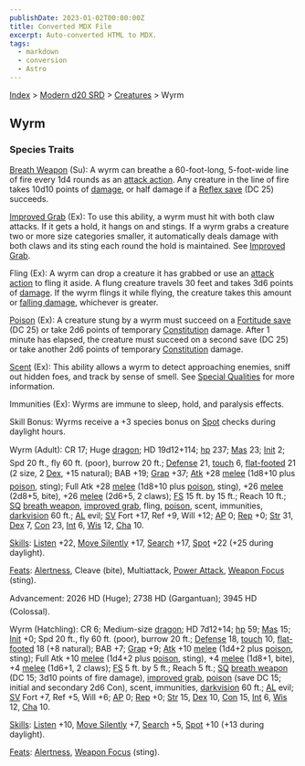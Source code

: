 ```yaml
---
publishDate: 2023-01-02T00:00:00Z
title: Converted MDX File
excerpt: Auto-converted HTML to MDX.
tags:
  - markdown
  - conversion
  - Astro
---
```


[Index](-index) > [Modern d20 SRD](modern-d20-srd-index) > [Creatures](modern-d20-srd-creatures-index) > Wyrm

## Wyrm

### Species Traits

[Breath Weapon](modern-d20-srd-special-abilities-breath-weapon) (Su): A wyrm can breathe a 60-foot-long, 5-foot-wide line of fire every 1d4 rounds as an [attack
action](modern-d20-srd-combat-attack-actions). Any creature in the line of fire takes 10d10 points of [damage](modern-d20-srd-combat-damage), or half damage if a [Reflex
save](modern-d20-srd-basics-saving-throws) (DC 25) succeeds.

[Improved Grab](modern-d20-srd-special-abilities-improved-grab) (Ex): To use this ability, a wyrm must hit with both claw attacks. If it gets a hold, it hangs on and stings. If a wyrm grabs a creature two or more size categories smaller, it automatically deals damage with both claws and its sting each round the hold is maintained. See [Improved Grab](modern-d20-srd-special-abilities-improved-grab).

Fling (Ex): A wyrm can drop a creature it has grabbed or use an [attack
action](modern-d20-srd-combat-attack-actions) to fling it aside. A flung creature travels 30 feet and takes 3d6 points of [damage](modern-d20-srd-combat-damage). If the wyrm flings it while flying, the creature takes this amount or [falling
damage](modern-d20-srd-environment-hazards-falling), whichever is greater.

[Poison](modern-d20-srd-special-abilities-poison) (Ex): A creature stung by a wyrm must succeed on a [Fortitude
save](modern-d20-srd-basics-saving-throws) (DC 25) or take 2d6 points of temporary [Constitution](modern-d20-srd-basics-ability-scores) damage. After 1 minute has elapsed, the creature must succeed on a second save (DC 25) or take another 2d6 points of temporary [Constitution](modern-d20-srd-basics-ability-scores) damage.

[Scent](modern-d20-srd-special-abilities-scent) (Ex): This ability allows a wyrm to detect approaching enemies, sniff out hidden foes, and track by sense of smell. See [Special Qualities](modern-d20-srd-creatures-creature-overview) for more information.

Immunities (Ex): Wyrms are immune to sleep, hold, and paralysis effects.

Skill Bonus: Wyrms receive a +3 species bonus on [Spot](modern-d20-srd-skills-spot) checks during daylight hours.

Wyrm (Adult): CR 17; Huge [dragon](modern-d20-srd-creature-types-dragons); HD 19d12+114; [hp](modern-d20-srd-combat-hit-points) 237; [Mas](modern-d20-srd-creatures-creature-overview) 23; [Init](modern-d20-srd-combat-initiative) 2; Spd 20 ft., fly 60 ft. (poor), burrow 20 ft.; [Defense](modern-d20-srd-combat-defense) 21, [touch](modern-d20-srd-combat-attack-actions) 6, [flat-footed](modern-d20-srd-combat-surprise) 21 (2 size, 2 [Dex](modern-d20-srd-basics-ability-scores), +15 natural); BAB +19; [Grap](modern-d20-srd-combat-grapple) +37; [Atk](modern-d20-srd-combat-attack-roll) +28 [melee](modern-d20-srd-combat-attack-roll) (1d8+10 plus [poison](modern-d20-srd-special-abilities-poison), sting); Full Atk +28 [melee](modern-d20-srd-combat-attack-roll) (1d8+10 plus [poison](modern-d20-srd-special-abilities-poison), sting), +26 [melee](modern-d20-srd-combat-attack-roll) (2d8+5, bite), +26 [melee](modern-d20-srd-combat-attack-roll) (2d6+5, 2 claws); [FS](modern-d20-srd-creatures-creature-overview) 15 ft. by 15 ft.; Reach 10 ft.; [SQ](modern-d20-srd-creatures-creature-overview) [breath weapon](modern-d20-srd-special-abilities-breath-weapon), [improved grab](modern-d20-srd-special-abilities-improved-grab), fling, [poison](modern-d20-srd-special-abilities-poison), scent, immunities, [darkvision](modern-d20-srd-special-abilities-darkvision) 60 ft.; [AL](modern-d20-srd-basics-allegiances) evil; [SV](modern-d20-srd-basics-saving-throws) Fort +17, Ref +9, Will +12; [AP](modern-d20-srd-creatures-creature-overview) 0; [Rep](modern-d20-srd-creatures-creature-overview) +0; [Str](modern-d20-srd-basics-ability-scores) 31, [Dex](modern-d20-srd-basics-ability-scores) 7, [Con](modern-d20-srd-basics-ability-scores) 23, [Int](modern-d20-srd-basics-ability-scores) 6, [Wis](modern-d20-srd-basics-ability-scores) 12, [Cha](modern-d20-srd-basics-ability-scores) 10.

[Skills](modern-d20-srd-skills-index): [Listen](modern-d20-srd-skills-listen) +22, [Move Silently](modern-d20-srd-skills-move-silently) +17, [Search](modern-d20-srd-skills-search) +17, [Spot](modern-d20-srd-skills-spot) +22 (+25 during daylight).

[Feats](modern-d20-srd-feats-index): [Alertness](modern-d20-srd-feats-alertness), Cleave (bite), Multiattack, [Power Attack](modern-d20-srd-feats-power-attack), [Weapon Focus](modern-d20-srd-feats-weapon-focus) (sting).

Advancement: 2026 HD (Huge); 2738 HD (Gargantuan); 3945 HD (Colossal).

Wyrm (Hatchling): CR 6; Medium-size [dragon](modern-d20-srd-creature-types-dragons); HD 7d12+14; [hp](modern-d20-srd-combat-hit-points) 59; [Mas](modern-d20-srd-creatures-creature-overview) 15; [Init](modern-d20-srd-combat-initiative) +0; Spd 20 ft., fly 60 ft. (poor), burrow 20 ft.; [Defense](modern-d20-srd-combat-defense) 18, [touch](modern-d20-srd-combat-attack-actions) 10, [flat-footed](modern-d20-srd-combat-surprise) 18 (+8 natural); BAB +7; [Grap](modern-d20-srd-combat-grapple) +9; [Atk](modern-d20-srd-combat-attack-roll) +10 [melee](modern-d20-srd-combat-attack-roll) (1d4+2 plus [poison](modern-d20-srd-special-abilities-poison), sting); Full Atk +10 [melee](modern-d20-srd-combat-attack-roll) (1d4+2 plus [poison](modern-d20-srd-special-abilities-poison), sting), +4 [melee](modern-d20-srd-combat-attack-roll) (1d8+1, bite), +4 [melee](modern-d20-srd-combat-attack-roll) (1d6+1, 2 claws); [FS](modern-d20-srd-creatures-creature-overview) 5 ft. by 5 ft.; Reach 5 ft.; [SQ](modern-d20-srd-creatures-creature-overview) [breath weapon](modern-d20-srd-special-abilities-breath-weapon) (DC 15; 3d10 points of fire damage), [improved grab](modern-d20-srd-special-abilities-improved-grab), [poison](modern-d20-srd-special-abilities-poison) (save DC 15; initial and secondary 2d6 Con), scent, immunities, [darkvision](modern-d20-srd-special-abilities-darkvision) 60 ft.; [AL](modern-d20-srd-basics-allegiances) evil; [SV](modern-d20-srd-basics-saving-throws) Fort +7, Ref +5, Will +6; [AP](modern-d20-srd-creatures-creature-overview) 0; [Rep](modern-d20-srd-creatures-creature-overview) +0; [Str](modern-d20-srd-basics-ability-scores) 15, [Dex](modern-d20-srd-basics-ability-scores) 10, [Con](modern-d20-srd-basics-ability-scores) 15, [Int](modern-d20-srd-basics-ability-scores) 6, [Wis](modern-d20-srd-basics-ability-scores) 12, [Cha](modern-d20-srd-basics-ability-scores) 10.

[Skills](modern-d20-srd-skills-index): [Listen](modern-d20-srd-skills-listen) +10, [Move Silently](modern-d20-srd-skills-move-silently) +7, [Search](modern-d20-srd-skills-search) +5, [Spot](modern-d20-srd-skills-spot) +10 (+13 during daylight).

[Feats](modern-d20-srd-feats-index): [Alertness](modern-d20-srd-feats-alertness), [Weapon Focus](modern-d20-srd-feats-weapon-focus) (sting).
